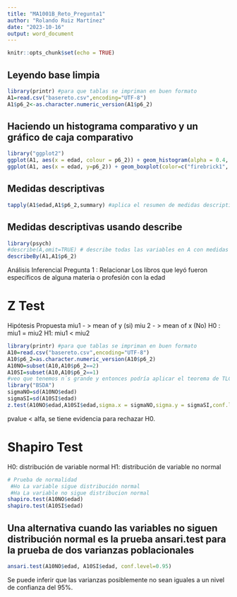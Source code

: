 ```yaml
---
title: "MA1001B_Reto_Pregunta1"
author: "Rolando Ruiz Martínez"
date: "2023-10-16"
output: word_document
---
```


```r
knitr::opts_chunk$set(echo = TRUE)
```

## Leyendo base limpia

```r
library(printr) #para que tablas se impriman en buen formato
A1=read.csv("basereto.csv",encoding="UTF-8")
A1$p6_2<-as.character.numeric_version(A1$p6_2)
```

## Haciendo un histograma comparativo y un gráfico de caja comparativo
```r
library("ggplot2")
ggplot(A1, aes(x = edad, colour = p6_2)) + geom_histogram(alpha = 0.4, position = "identity") + labs(x = "Edad", y = "Frecuencia", colour = "Leyó tipo de libros específico") + scale_color_manual(labels = c("Sí", "No"), values = c("firebrick1", "darkblue")) + theme_bw() + theme(legend.position = "bottom") 
ggplot(A1, aes(x = edad, y=p6_2)) + geom_boxplot(color=c("firebrick1", "darkblue"), fill=c("darkred", "blue"), alpha=0.2,) + labs(x = "Edad", y = "Leyó tipo de libros específico") + scale_y_discrete(labels=c("Sí", "No")) + theme_bw();
```

## Medidas descriptivas
```r
tapply(A1$edad,A1$p6_2,summary) #aplica el resumen de medidas descriptivas a la variable edad según la repuesta sí o no de los encuestados
```

## Medidas descriptivas usando describe
```r
library(psych)
#describe(A,omit=TRUE) # describe todas las variables en A con medidas descriptivas desc)
describeBy(A1,A1$p6_2)
```

Análisis Inferencial
Pregunta 1 :  Relacionar Los libros que leyó fueron específicos de alguna materia o profesión con la edad

# Z Test

Hipótesis Propuesta
miu1 - > mean of y (si)
miu 2 - > mean of x (No)
H0 : miu1 = miu2
H1: miu1 < miu2

```r
library(printr) #para que tablas se impriman en buen formato
A10=read.csv("basereto.csv",encoding="UTF-8")
A10$p6_2=as.character.numeric_version(A10$p6_2)
A10NO=subset(A10,A10$p6_2==2)
A10SI=subset(A10,A10$p6_2==1)
#veo que tenemos n´s grande y entonces podría aplicar el teorema de TLC para hacer inferencias de dos medias poblacionales. Si usamos Z con TLC ya no tendríamos que revisar la normalidad.
library("BSDA")
sigmaNO=sd(A10NO$edad)
sigmaSI=sd(A10SI$edad)
z.test(A10NO$edad,A10SI$edad,sigma.x = sigmaNO,sigma.y = sigmaSI,conf.level=0.95)
```

pvalue < alfa, se tiene evidencia para rechazar H0.

# Shapiro Test

H0: distribución de variable normal
H1: distribución de variable no normal

```r
# Prueba de normalidad
 #Ho La variable sigue distribución normal
 #Ha La variable no sigue distribucion normal
shapiro.test(A10NO$edad)
shapiro.test(A10SI$edad)
```

## Una alternativa cuando las variables no siguen distribución normal es la prueba ansari.test para la prueba de dos varianzas poblacionales

```r
ansari.test(A10NO$edad, A10SI$edad, conf.level=0.95)
```
Se puede inferir que las varianzas posiblemente no sean iguales a un nivel de confianza del 95%.
